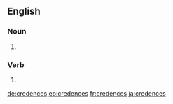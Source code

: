{{also|crédences}}
==English==

===Noun===
{{head|en|noun plural form}}

# {{plural of|credence|lang=en}}

===Verb===
{{head|en|verb form}}

# {{en-third-person singular of|credence}}

[[de:credences]]
[[eo:credences]]
[[fr:credences]]
[[ja:credences]]